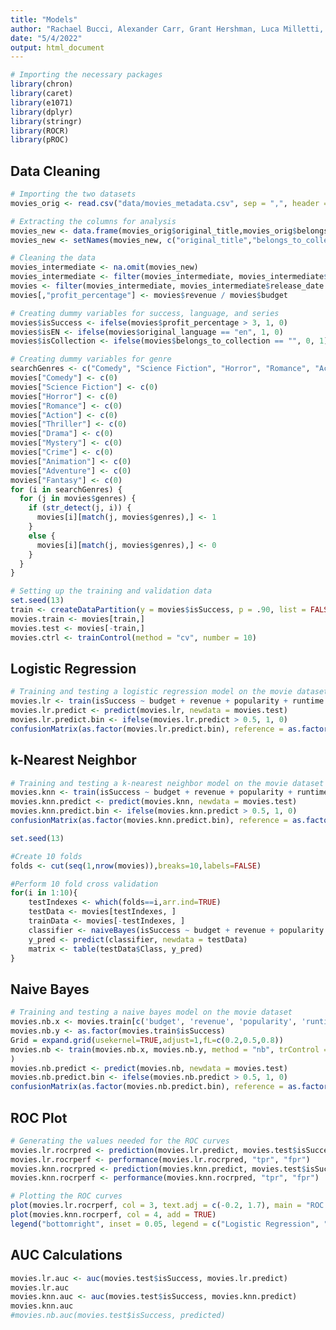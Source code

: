 ---
title: "Models"
author: "Rachael Bucci, Alexander Carr, Grant Hershman, Luca Milletti, Emma Mirabelli"
date: "5/4/2022"
output: html_document
---

```{r, warning = FALSE, echo = FALSE, message = FALSE}
# Importing the necessary packages
library(chron)
library(caret)
library(e1071)
library(dplyr)
library(stringr)
library(ROCR)
library(pROC)
```

## Data Cleaning

```{r, warning = FALSE}
# Importing the two datasets
movies_orig <- read.csv("data/movies_metadata.csv", sep = ",", header = T)

# Extracting the columns for analysis
movies_new <- data.frame(movies_orig$original_title,movies_orig$belongs_to_collection,as.numeric(movies_orig$budget), as.numeric(movies_orig$revenue), as.numeric(movies_orig$popularity), movies_orig$original_language, movies_orig$runtime, as.Date(chron(movies_orig$release_date)), movies_orig$genres)
movies_new <- setNames(movies_new, c("original_title","belongs_to_collection","budget","revenue","popularity","original_language","runtime","release_date","genres"))

# Cleaning the data
movies_intermediate <- na.omit(movies_new)
movies_intermediate <- filter(movies_intermediate, movies_intermediate$revenue > 0 & movies_intermediate$budget > 0)
movies <- filter(movies_intermediate, movies_intermediate$release_date >= as.Date("1950-01-01", format = "%Y-%m-%d"))
movies[,"profit_percentage"] <- movies$revenue / movies$budget

# Creating dummy variables for success, language, and series
movies$isSuccess <- ifelse(movies$profit_percentage > 3, 1, 0)
movies$isEN <- ifelse(movies$original_language == "en", 1, 0)
movies$isCollection <- ifelse(movies$belongs_to_collection == "", 0, 1)

# Creating dummy variables for genre
searchGenres <- c("Comedy", "Science Fiction", "Horror", "Romance", "Action", "Thriller", "Drama", "Mystery", "Crime", "Animation", "Adventure", "Fantasy")
movies["Comedy"] <- c(0)
movies["Science Fiction"] <- c(0)
movies["Horror"] <- c(0)
movies["Romance"] <- c(0)
movies["Action"] <- c(0)
movies["Thriller"] <- c(0)
movies["Drama"] <- c(0)
movies["Mystery"] <- c(0)
movies["Crime"] <- c(0)
movies["Animation"] <- c(0)
movies["Adventure"] <- c(0)
movies["Fantasy"] <- c(0)
for (i in searchGenres) {
  for (j in movies$genres) {
    if (str_detect(j, i)) {
      movies[i][match(j, movies$genres),] <- 1
    }
    else {
      movies[i][match(j, movies$genres),] <- 0
    }
  }
}

# Setting up the training and validation data
set.seed(13)
train <- createDataPartition(y = movies$isSuccess, p = .90, list = FALSE)
movies.train <- movies[train,]
movies.test <- movies[-train,]
movies.ctrl <- trainControl(method = "cv", number = 10)
```

## Logistic Regression

```{r, warning = FALSE}
# Training and testing a logistic regression model on the movie dataset
movies.lr <- train(isSuccess ~ budget + revenue + popularity + runtime + isEN + isCollection + Comedy + `Science Fiction` + Horror + Romance + Action + Thriller + Drama + Mystery + Crime + Animation + Adventure + Fantasy, data = movies.train, method = "glm", trControl = movies.ctrl)
movies.lr.predict <- predict(movies.lr, newdata = movies.test)
movies.lr.predict.bin <- ifelse(movies.lr.predict > 0.5, 1, 0)
confusionMatrix(as.factor(movies.lr.predict.bin), reference = as.factor(movies.test$isSuccess))
```

## k-Nearest Neighbor

```{r, warning = FALSE}
# Training and testing a k-nearest neighbor model on the movie dataset
movies.knn <- train(isSuccess ~ budget + revenue + popularity + runtime + isEN + isCollection + Comedy + `Science Fiction` + Horror + Romance + Action + Thriller + Drama + Mystery + Crime + Animation + Adventure + Fantasy, data = movies.train, method = "knn", trControl = movies.ctrl)
movies.knn.predict <- predict(movies.knn, newdata = movies.test)
movies.knn.predict.bin <- ifelse(movies.knn.predict > 0.5, 1, 0)
confusionMatrix(as.factor(movies.knn.predict.bin), reference = as.factor(movies.test$isSuccess))
```
```{r}
set.seed(13)

#Create 10 folds
folds <- cut(seq(1,nrow(movies)),breaks=10,labels=FALSE)

#Perform 10 fold cross validation
for(i in 1:10){
    testIndexes <- which(folds==i,arr.ind=TRUE)
    testData <- movies[testIndexes, ]
    trainData <- movies[-testIndexes, ]
    classifier <- naiveBayes(isSuccess ~ budget + revenue + popularity + runtime + isEN + isCollection + Comedy + `Science Fiction` + Horror + Romance + Action + Thriller + Drama + Mystery + Crime + Animation + Adventure + Fantasy, data = trainData)
    y_pred <- predict(classifier, newdata = testData)
    matrix <- table(testData$Class, y_pred)
}
```

## Naive Bayes

```{r}
# Training and testing a naive bayes model on the movie dataset
movies.nb.x <- movies.train[c('budget', 'revenue', 'popularity', 'runtime', 'isEN', 'isCollection', 'Comedy', 'Science Fiction', 'Horror', 'Romance', 'Action', 'Thriller', 'Drama', 'Mystery', 'Crime', 'Animation', 'Adventure', 'Fantasy')]
movies.nb.y <- as.factor(movies.train$isSuccess)
Grid = expand.grid(usekernel=TRUE,adjust=1,fL=c(0.2,0.5,0.8))
movies.nb <- train(movies.nb.x, movies.nb.y, method = "nb", trControl = movies.ctrl, usekernal=TRUE
)
movies.nb.predict <- predict(movies.nb, newdata = movies.test)
movies.nb.predict.bin <- ifelse(movies.nb.predict > 0.5, 1, 0)
confusionMatrix(as.factor(movies.nb.predict.bin), reference = as.factor(movies.test$isSuccess))
```

## ROC Plot

```{r}
# Generating the values needed for the ROC curves
movies.lr.rocrpred <- prediction(movies.lr.predict, movies.test$isSuccess)
movies.lr.rocrperf <- performance(movies.lr.rocrpred, "tpr", "fpr")
movies.knn.rocrpred <- prediction(movies.knn.predict, movies.test$isSuccess)
movies.knn.rocrperf <- performance(movies.knn.rocrpred, "tpr", "fpr")

# Plotting the ROC curves
plot(movies.lr.rocrperf, col = 3, text.adj = c(-0.2, 1.7), main = "ROC Curve")
plot(movies.knn.rocrperf, col = 4, add = TRUE)
legend("bottomright", inset = 0.05, legend = c("Logistic Regression", "k-Nearest Neighbor"), lty = c(1, 1), col = c(3, 4))
```
## AUC Calculations

```{r}
movies.lr.auc <- auc(movies.test$isSuccess, movies.lr.predict)
movies.lr.auc
movies.knn.auc <- auc(movies.test$isSuccess, movies.knn.predict)
movies.knn.auc
#movies.nb.auc(movies.test$isSuccess, predicted)
```

